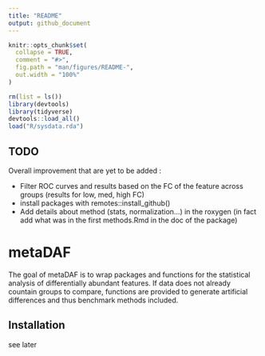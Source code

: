 ---
title: "README"
output: github_document
---

<!-- README.md is generated from README.Rmd. Please edit that file -->

```{r setup, include = FALSE}
knitr::opts_chunk$set(
  collapse = TRUE,
  comment = "#>",
  fig.path = "man/figures/README-",
  out.width = "100%"
)

rm(list = ls())
library(devtools)
library(tidyverse)
devtools::load_all()
load("R/sysdata.rda")
```

## TODO

Overall improvement that are yet to be added :

- Filter ROC curves and results based on the FC of the feature across groups 
(results for low, med, high FC)
- install packages with remotes::install_github()
- Add details about method (stats, normalization...) in the roxygen (in fact add what was in the first methods.Rmd in the doc of the package)

# metaDAF

The goal of metaDAF is to wrap packages and functions for the statistical
analysis of differentially abundant features. If data does not 
already countain groups to compare, functions are provided to 
generate artificial differences and thus benchmark methods included.

## Installation

see later
